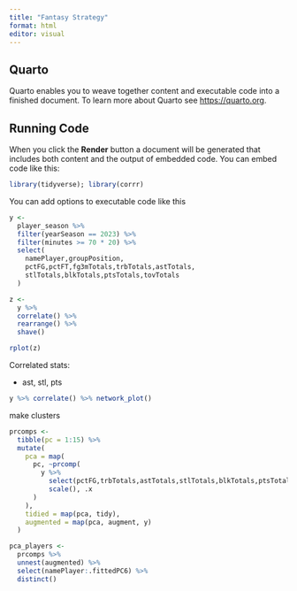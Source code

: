 ```yaml
---
title: "Fantasy Strategy"
format: html
editor: visual
---
```


## Quarto

Quarto enables you to weave together content and executable code into a finished document. To learn more about Quarto see <https://quarto.org>.

## Running Code

When you click the **Render** button a document will be generated that includes both content and the output of embedded code. You can embed code like this:

```r
library(tidyverse); library(corrr)
```

You can add options to executable code like this

```r
y <- 
  player_season %>%
  filter(yearSeason == 2023) %>%
  filter(minutes >= 70 * 20) %>% 
  select(
    namePlayer,groupPosition,
    pctFG,pctFT,fg3mTotals,trbTotals,astTotals,
    stlTotals,blkTotals,ptsTotals,tovTotals
  )

z <-
  y %>%
  correlate() %>%
  rearrange() %>%
  shave()

rplot(z)
```

Correlated stats:

-   ast, stl, pts

```r
y %>% correlate() %>% network_plot()
```

make clusters

```r
prcomps <-
  tibble(pc = 1:15) %>%
  mutate(
    pca = map(
      pc, ~prcomp(
        y %>% 
          select(pctFG,trbTotals,astTotals,stlTotals,blkTotals,ptsTotals) %>% 
          scale(), .x
      )
    ),
    tidied = map(pca, tidy),
    augmented = map(pca, augment, y)
  )

pca_players <- 
  prcomps %>% 
  unnest(augmented) %>%
  select(namePlayer:.fittedPC6) %>%
  distinct()
```
